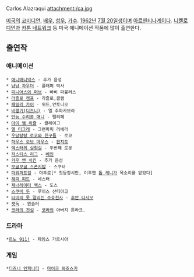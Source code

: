 Carlos Alazraqui
attachment:/ca.jpg

[[미국]]의 [[코미디언]], [[배우]], [[성우]], [[가수]]. [[1962년]] [[7월 20일]]생이며 [[아르헨티나]]계이다. [[니켈로디언]]과 [[카툰 네트워크]] 등 미국 애니메이션 작품에 많이 출연한다.

== 출연작 ==
=== 애니메이션 ===
 * [[애니매니악스]] - 추가 음성
 * [[냠냠 차우더]] - 플래퍼 박사
 * [[피니어스와 퍼브]] - 바비 파뷸러스
 * [[라즐로 캠프]] - 라즐로,클램
 * [[패밀리 가이]] - 위드,안토니오
 * [[비행기(디즈니)]] - 엘 추파카브라
 * [[만능 수리공 매니]] - 펠리페
 * [[아이 엠 위즐]] - 클레이그
 * [[엘 티그레]] - 그랜파피 리베라
 * [[우당탕탕 로코와 친구들]] - 로코
 * [[하우스 오브 마우스]] - [[판치토]]
 * [[덱스터의 실험실]] - 두번째 로봇
 * [[저스티스 리그]] - [[베인(DC 코믹스)|베인]]
 * [[카우 앤 치킨]] - 추가 음성
 * [[보글보글 스폰지밥]] - 스쿠터
 * [[파워퍼프걸]] - 아투로[* 첫등장시만, 이후엔 [[톰 케니]]가 목소리를 맡았다]
 * [[해피 피트]] - 네스터
 * [[제너레이터 렉스]] - 도스
 * [[스쿠비 두]] - 루이스 산티아고
 * [[티미의 못 말리는 수호천사]] - [[후안 디시모]]
 * [[캣독]] - 윈슬러
 * [[코라의 전설]] - [[코라]]의 아버지 톤라크.

=== 드라마 ===
 *[[르노 911!]] - 제임스 가르시아

=== 게임 ===
 *[[디즈니 인피니티]] - [[마이크 와조스키]]
